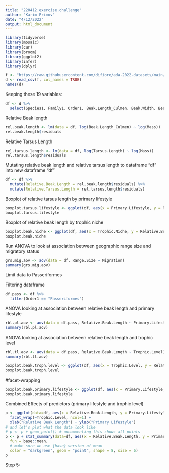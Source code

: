 ```yaml
---
title: "220412.exercise.challenge"
author: "Karim Primov"
date: "4/12/2022"
output: html_document
---
```


```r
library(tidyverse)
library(mosaic)
library(car)
library(broom)
library(ggplot2)
library(infer)
library(dplyr)
```

```r
f <- "https://raw.githubusercontent.com/difiore/ada-2022-datasets/main/AVONETdataset1.csv"
d <- read_csv(f, col_names = TRUE)
names(d)
```

Keeping these 19 variables:
```r
df <- d %>%
  select(Species1, Family1, Order1, Beak.Length_Culmen, Beak.Width, Beak.Depth, Tarsus.Length, Wing.Length, Tail.Length, Mass, Habitat, Migration, Trophic.Level, Trophic.Niche, Primary.Lifestyle, Min.Latitude, Max.Latitude, Centroid.Latitude, Range.Size)

```

Relative Beak length
```r
rel.beak.length <- lm(data = df, log(Beak.Length_Culmen) ~ log(Mass))
rel.beak.length$residuals
```

Relative Tarsus Length 
```r
rel.tarsus.length <- lm(data = df, log(Tarsus.Length) ~ log(Mass))
rel.tarsus.length$residuals
```


Mutating relative beak length and relative tarsus length to dataframe "df" into new dataframe "df"
```r
df <- df %>%
  mutate(Relative.Beak.Length = rel.beak.length$residuals) %>%
  mutate(Relative.Tarsus.Length = rel.tarsus.length$residuals)
```

Boxplot of relative tarsus length by primary lifestyle
```r
boxplot.tarsus.lifestyle <- ggplot(df, aes(x = Primary.Lifestyle, y = Relative.Tarsus.Length)) + geom_boxplot()
boxplot.tarsus.lifestyle
```

Boxplot of relative beak length by trophic niche
```r
boxplot.beak.niche <- ggplot(df, aes(x = Trophic.Niche, y = Relative.Beak.Length)) + geom_boxplot()
boxplot.beak.niche
```
Run ANOVA to look at association between geographic range size and migratory status 
```r
grs.mig.aov <- aov(data = df, Range.Size ~ Migration)
summary(grs.mig.aov)
```


Limit data to Passeriformes

Filtering dataframe 

```r
df.pass <- df %>%
  filter(Order1 == "Passeriformes")
```


ANOVA looking at association between relative beak length and primary lifestyle 
```r
rbl.pl.aov <- aov(data = df.pass, Relative.Beak.Length ~ Primary.Lifestyle) 
summary(rbl.pl.aov)
```

ANOVA looking at association between relative beak length and trophic level  
```r
rbl.tl.aov <- aov(data = df.pass, Relative.Beak.Length ~ Trophic.Level)
summary(rbl.tl.aov)
```


```r
boxplot.beak.troph.level <- ggplot(df, aes(x = Trophic.Level, y = Relative.Beak.Length)) + geom_boxplot()
boxplot.beak.troph.level
```
#facet-wrapping
```r
boxplot.beak.primary.lifestyle <- ggplot(df, aes(x = Primary.Lifestyle, y = Relative.Beak.Length)) + geom_boxplot()
boxplot.beak.primary.lifestyle
```

Combined Effects of predictors (primary lifestyle and trophic level)
```r
p <- ggplot(data=df, aes(x = Relative.Beak.Length, y = Primary.Lifestyle)) + geom_boxplot() +
  facet_wrap(~Trophic.Level, ncol=1) +
  xlab("Relative Beak Length") + ylab("Primary Lifestyle")
# and let's plot what the data look like
# p <- p + geom_point() # uncommenting this shows all points
p <- p + stat_summary(data=df, aes(x = Relative.Beak.Length, y = Primary.Lifestyle),
  fun = base::mean,
  # make sure we use {base} version of mean
  color = "darkgreen", geom = "point", shape = 8, size = 6)
p
```
Step 5:
```r

```

```r

```

```r

```

```r

```

```r

```

```r

```

```r

```

```r

```

```r

```

```r

```

```r

```

```r

```

```r

```

```r

```

```r

```

```r

```

```r

```

```r

```